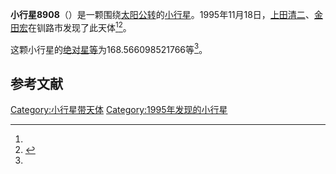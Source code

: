 {{Infobox planet
| bgcolour = #FFFFC0
| name = 8908
| symbol = 
| image = 
| caption = 
| discovery = yes
| discovery_ref = 
| discoverer = [[上田清二|上田清二]]、[[金田宏|金田宏]]
| discovery_site = [[钏路市|钏路市]] 
| discovered = 1995年11月18日
| designations = yes
| mp_name = 
| named_after = 
| alt_names = 1995 WY6/ 1974 VU1 / 1997 CN27
| mp_category = [[主带小行星|主带小行星]]
| orbit_ref = <ref name="a">[http://ssd.jpl.nasa.gov/sbdb.cgi?sstr=8908 8908] {{Wayback|url=http://ssd.jpl.nasa.gov/sbdb.cgi?sstr=8908 |date=20210721084337 }}，小行星數據庫瀏覽器（JPL Small-Body Database Browser）－[[美国国家航空航天局|美国国家航空航天局]]喷气推进实验室</ref>
| epoch = 2456400.5 (2013年4月18日更新)
| aphelion = {{convert|3.108314697063087|AU|km|3|abbr=on|lk=out}}
| perihelion = {{convert|2.891433232105083|AU|km|3|abbr=on}}
| semimajor = {{convert|2.999873964584085|AU|km|3|abbr=on}}
| eccentricity = 0.036148429
| period = 1897.810915 [[日|日]]<br />5.2[[儒略年|儒略年]]
| avg_speed = 
| inclination = 10.99499778700727
| asc_node = 58.35075374935825
| mean_anomaly = 
| arg_peri = 168.566098521766
| satellites = 
| physical_characteristics = yes
| dimensions = 
| mass = 
| density = 
| surface_grav = 
| escape_velocity = 
| sidereal_day = 
| axial_tilt = 
| pole_ecliptic_lat = 
| pole_ecliptic_lon = 
| albedo = 
| temperatures= 
| temp_name1 = 
| mean_temp_1 = 
| max_temp_1 = 
| temp_name2 = 
| max_temp_2 = 
| spectral_type = 
| abs_magnitude = 168.566098521766
}}

'''小行星8908'''（{{lang-en|8908}}）是一颗围绕[[太阳|太阳]][[公转|公转]]的[[小行星|小行星]]。1995年11月18日，[[上田清二|上田清二]]、[[金田宏|金田宏]]在钏路市发现了此天体<ref name="a" /><ref>{{cite news|title=小行星列表|url=http://cfa-www.harvard.edu/iau/lists/NumberedMPs.txt|accessdate=2013-07-08|newspaper=哈佛大学|archive-date=2008-05-17|archive-url=https://web.archive.org/web/20080517010638/http://cfa-www.harvard.edu/iau/lists/NumberedMPs.txt|dead-url=no}}</ref>。

这颗小行星的[[绝对星等|绝对星等]]为168.566098521766等<ref name="a" />。

==参考文献==
{{reflist}}
{{Minor Planet Number|[[小行星8907|小行星8907]]|[[小行星8909|小行星8909]]}}

{{小天体}}

[[Category:小行星带天体|Category:小行星带天体]]
[[Category:1995年发现的小行星|Category:1995年发现的小行星]]

{{asteroid-stub}}